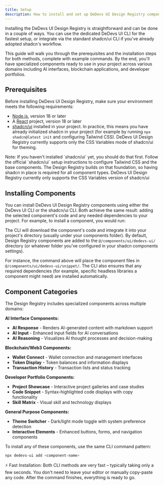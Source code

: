```yaml
---
title: Setup
description: How to install and set up DeDevs UI Design Registry components for modern web applications
---
```


Installing the DeDevs UI Design Registry is straightforward and can be done in a couple of ways. You can use the dedicated DeDevs UI CLI for the fastest setup, or integrate via the standard shadcn/ui CLI if you've already adopted shadcn's workflow.

This guide will walk you through the prerequisites and the installation steps for both methods, complete with example commands. By the end, you'll have specialized components ready to use in your project across various domains including AI interfaces, blockchain applications, and developer portfolios.

## Prerequisites

Before installing DeDevs UI Design Registry, make sure your environment meets the following requirements:

- [Node.js](https://nodejs.org/en/download/), version 18 or later
- A [React](https://reactjs.org/docs/getting-started.html) project, version 18 or later
- [shadcn/ui](https://ui.shadcn.com/) installed in your project. In practice, this means you have already initialized shadcn in your project (for example by running `npx shadcn@latest init` and configuring Tailwind CSS). DeDevs UI Design Registry currently supports only the CSS Variables mode of shadcn/ui for theming.

<Callout type="warning">
Note: If you haven't installed `shadcn/ui` yet, you should do that first. Follow the official `shadcn/ui` setup instructions to configure Tailwind CSS and the base components. The Design Registry builds on that foundation, so having shadcn in place is required for all component types.
</Callout>

<Callout type="info">
  DeDevs UI Design Registry currently only supports the CSS Variables version of shadcn/ui
</Callout>

## Installing Components

You can install DeDevs UI Design Registry components using either the DeDevs UI CLI or the shadcn/ui CLI. Both achieve the same result: adding the selected component's code and any needed dependencies to your project. For example, to install a component, you would run:

<Installer packageName="snippet" />

The CLI will download the component's code and integrate it into your project's directory (usually under your components folder). By default, Design Registry components are added to the `@/components/ui/dedevs-ui/` directory (or whatever folder you've configured in your shadcn components settings).

For instance, the command above will place the component files in `@/components/ui/dedevs-ui/snippet/`. The CLI also ensures that any required dependencies (for example, specific headless libraries a component might need) are installed automatically.

## Component Categories

The Design Registry includes specialized components across multiple domains:

**AI Interface Components:**
- **AI Response** - Renders AI-generated content with markdown support
- **AI Input** - Enhanced input fields for AI conversations
- **AI Reasoning** - Visualizes AI thought processes and decision-making

**Blockchain/Web3 Components:**
- **Wallet Connect** - Wallet connection and management interfaces
- **Token Display** - Token balances and information displays
- **Transaction History** - Transaction lists and status tracking

**Developer Portfolio Components:**
- **Project Showcase** - Interactive project galleries and case studies
- **Code Snippet** - Syntax-highlighted code displays with copy functionality
- **Skill Matrix** - Visual skill and technology displays

**General Purpose Components:**
- **Theme Switcher** - Dark/light mode toggle with system preference detection
- **Interactive Elements** - Enhanced buttons, forms, and navigation components

To install any of these components, use the same CLI command pattern:

```bash
npx dedevs-ui add <component-name>
```

<Callout type="info">
⚡ Fast Installation: Both CLI methods are very fast – typically taking only a few seconds. You don't need to leave your editor or manually copy-paste any code. After the command finishes, everything is ready to go.
</Callout>
